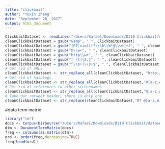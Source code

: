 ```yaml
---
title: "clickbait"
author: "Yuxin Zhang"
date: "September 28, 2017"
output: html_document
---
```


```r
ClickbaitDataset <- readLines("/Users/Rafael/Downloads/D310 Clickbait/dataset/instances_train.jsonl")
cleanClickbaitDataset = gsub("&amp", " ", ClickbaitDataset)
cleanClickbaitDataset = gsub("(RT|via)((?:\\b\\W*@\\w+)+)", " ", cleanClickbaitDataset)
cleanClickbaitDataset = gsub("@\\w+", " ", cleanClickbaitDataset)
cleanClickbaitDataset = gsub("http\\w+", " ", cleanClickbaitDataset)
cleanClickbaitDataset = gsub("[ \t]{2,}", " ", cleanClickbaitDataset)
cleanClickbaitDataset = gsub("^\\s+|\\s+$", " ", cleanClickbaitDataset) 
# Get rid of URLs
cleanClickbaitDataset <- str_replace_all(cleanClickbaitDataset, "http://t.co/[a-z,A-Z,0-9]*{8}"," ")
# Get rid of hashtags
cleanClickbaitDataset <- str_replace_all(cleanClickbaitDataset,"#[a-z,A-Z]*"," ")
# Get rid of references to other screennames
cleanClickbaitDataset <- str_replace_all(cleanClickbaitDataset,"@[a-z,A-Z]*"," ")  
# Take out retweet header, there is only one
cleanClickbaitDataset <- str_replace(cleanClickbaitDataset,"RT @[a-z,A-Z]*: "," ")
```


#data term matrix
```r
library("tm")
docs <- Corpus(DirSource("/Users/Rafael/Downloads/D310 Clickbait/dataset"))
dtm <- DocumentTermMatrix(docs)
freq <- colSums(as.matrix(dtm))
ord <- order(freq,decreasing=TRUE)
freq[head(ord)]

```

